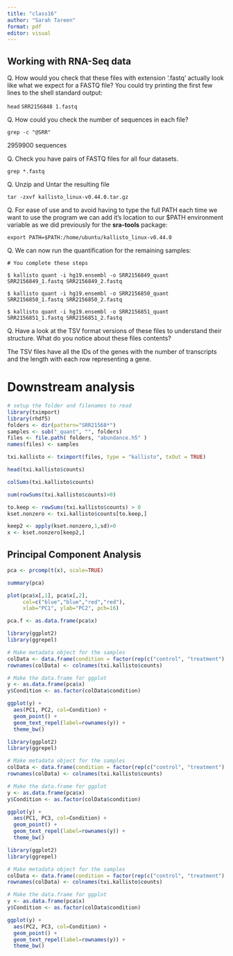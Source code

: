 ```yaml
---
title: "class16"
author: "Sarah Tareen"
format: pdf
editor: visual
---
```


## Working with RNA-Seq data

Q. How would you check that these files with extension '.fastq' actually look like what we expect for a FASTQ file? You could try printing the first few lines to the shell standard output:

`head` `SRR2156848 1.fastq`

Q. How could you check the number of sequences in each file?

`grep -c "@SRR"`

2959900 sequences

Q. Check you have pairs of FASTQ files for all four datasets.

`grep *.fastq`

Q. Unzip and Untar the resulting file

`tar -zxvf kallisto_linux-v0.44.0.tar.gz`

Q. For ease of use and to avoid having to type the full PATH each time we want to use the program we can add it's location to our \$PATH environment variable as we did previously for the **sra-tools** package:

`export PATH=$PATH:/home/ubuntu/kallisto_linux-v0.44.0`

Q. We can now run the quantification for the remaining samples:

`# You complete these steps`

`$ kallisto quant -i hg19.ensembl -o SRR2156849_quant SRR2156849_1.fastq SRR2156849_2.fastq`

`$ kallisto quant -i hg19.ensembl -o SRR2156850_quant SRR2156850_1.fastq SRR2156850_2.fastq`

`$ kallisto quant -i hg19.ensembl -o SRR2156851_quant SRR2156851_1.fastq SRR2156851_2.fastq`

Q. Have a look at the TSV format versions of these files to understand their structure. What do you notice about these files contents?

The TSV files have all the IDs of the genes with the number of transcripts and the length with each row representing a gene.

# **Downstream analysis**

```r
# setup the folder and filenames to read
library(tximport)
library(rhdf5)
folders <- dir(pattern="SRR21568*")
samples <- sub("_quant", "", folders)
files <- file.path( folders, "abundance.h5" )
names(files) <- samples

txi.kallisto <- tximport(files, type = "kallisto", txOut = TRUE)
```

```r
head(txi.kallisto$counts)
```

```r
colSums(txi.kallisto$counts)
```

```r
sum(rowSums(txi.kallisto$counts)>0)
```

```r
to.keep <- rowSums(txi.kallisto$counts) > 0
kset.nonzero <- txi.kallisto$counts[to.keep,]
```

```r
keep2 <- apply(kset.nonzero,1,sd)>0
x <- kset.nonzero[keep2,]
```

## **Principal Component Analysis**

```r
pca <- prcomp(t(x), scale=TRUE)
```

```r
summary(pca)
```

```r
plot(pca$x[,1], pca$x[,2],
     col=c("blue","blue","red","red"),
     xlab="PC1", ylab="PC2", pch=16)
```

```r
pca.f <- as.data.frame(pca$x)
```

```r
library(ggplot2)
library(ggrepel)

# Make metadata object for the samples
colData <- data.frame(condition = factor(rep(c("control", "treatment"), each = 2)))
rownames(colData) <- colnames(txi.kallisto$counts)

# Make the data.frame for ggplot 
y <- as.data.frame(pca$x)
y$Condition <- as.factor(colData$condition)

ggplot(y) +
  aes(PC1, PC2, col=Condition) +
  geom_point() +
  geom_text_repel(label=rownames(y)) +
  theme_bw()
```

```r
library(ggplot2)
library(ggrepel)

# Make metadata object for the samples
colData <- data.frame(condition = factor(rep(c("control", "treatment"), each = 2)))
rownames(colData) <- colnames(txi.kallisto$counts)

# Make the data.frame for ggplot 
y <- as.data.frame(pca$x)
y$Condition <- as.factor(colData$condition)

ggplot(y) +
  aes(PC1, PC3, col=Condition) +
  geom_point() +
  geom_text_repel(label=rownames(y)) +
  theme_bw()
```

```r
library(ggplot2)
library(ggrepel)

# Make metadata object for the samples
colData <- data.frame(condition = factor(rep(c("control", "treatment"), each = 2)))
rownames(colData) <- colnames(txi.kallisto$counts)

# Make the data.frame for ggplot 
y <- as.data.frame(pca$x)
y$Condition <- as.factor(colData$condition)

ggplot(y) +
  aes(PC2, PC3, col=Condition) +
  geom_point() +
  geom_text_repel(label=rownames(y)) +
  theme_bw()
```
